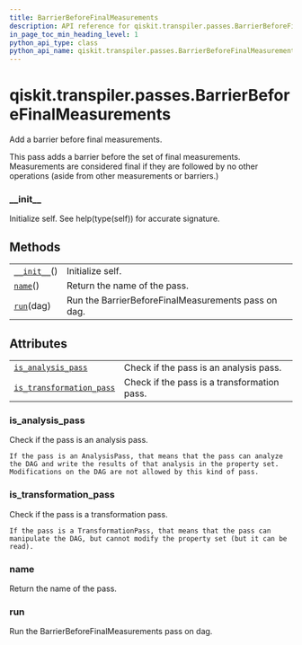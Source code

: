 ```yaml
---
title: BarrierBeforeFinalMeasurements
description: API reference for qiskit.transpiler.passes.BarrierBeforeFinalMeasurements
in_page_toc_min_heading_level: 1
python_api_type: class
python_api_name: qiskit.transpiler.passes.BarrierBeforeFinalMeasurements
---
```


# qiskit.transpiler.passes.BarrierBeforeFinalMeasurements

<Class id="qiskit.transpiler.passes.BarrierBeforeFinalMeasurements" isDedicatedPage={true} github="https://github.com/qiskit/qiskit/tree/stable/0.17/qiskit/transpiler/passes/utils/barrier_before_final_measurements.py" signature="BarrierBeforeFinalMeasurements(*args, **kwargs)" modifiers="class">
  Add a barrier before final measurements.

  This pass adds a barrier before the set of final measurements. Measurements are considered final if they are followed by no other operations (aside from other measurements or barriers.)

  ### \_\_init\_\_

  <Function id="qiskit.transpiler.passes.BarrierBeforeFinalMeasurements.__init__" signature="__init__()">
    Initialize self. See help(type(self)) for accurate signature.
  </Function>

  ## Methods

  |                                                                                                                                                      |                                                     |
  | ---------------------------------------------------------------------------------------------------------------------------------------------------- | --------------------------------------------------- |
  | [`__init__`](#qiskit.transpiler.passes.BarrierBeforeFinalMeasurements.__init__ "qiskit.transpiler.passes.BarrierBeforeFinalMeasurements.__init__")() | Initialize self.                                    |
  | [`name`](#qiskit.transpiler.passes.BarrierBeforeFinalMeasurements.name "qiskit.transpiler.passes.BarrierBeforeFinalMeasurements.name")()             | Return the name of the pass.                        |
  | [`run`](#qiskit.transpiler.passes.BarrierBeforeFinalMeasurements.run "qiskit.transpiler.passes.BarrierBeforeFinalMeasurements.run")(dag)             | Run the BarrierBeforeFinalMeasurements pass on dag. |

  ## Attributes

  |                                                                                                                                                                                              |                                             |
  | -------------------------------------------------------------------------------------------------------------------------------------------------------------------------------------------- | ------------------------------------------- |
  | [`is_analysis_pass`](#qiskit.transpiler.passes.BarrierBeforeFinalMeasurements.is_analysis_pass "qiskit.transpiler.passes.BarrierBeforeFinalMeasurements.is_analysis_pass")                   | Check if the pass is an analysis pass.      |
  | [`is_transformation_pass`](#qiskit.transpiler.passes.BarrierBeforeFinalMeasurements.is_transformation_pass "qiskit.transpiler.passes.BarrierBeforeFinalMeasurements.is_transformation_pass") | Check if the pass is a transformation pass. |

  ### is\_analysis\_pass

  <Attribute id="qiskit.transpiler.passes.BarrierBeforeFinalMeasurements.is_analysis_pass">
    Check if the pass is an analysis pass.

    If the pass is an AnalysisPass, that means that the pass can analyze the DAG and write the results of that analysis in the property set. Modifications on the DAG are not allowed by this kind of pass.
  </Attribute>

  ### is\_transformation\_pass

  <Attribute id="qiskit.transpiler.passes.BarrierBeforeFinalMeasurements.is_transformation_pass">
    Check if the pass is a transformation pass.

    If the pass is a TransformationPass, that means that the pass can manipulate the DAG, but cannot modify the property set (but it can be read).
  </Attribute>

  ### name

  <Function id="qiskit.transpiler.passes.BarrierBeforeFinalMeasurements.name" signature="name()">
    Return the name of the pass.
  </Function>

  ### run

  <Function id="qiskit.transpiler.passes.BarrierBeforeFinalMeasurements.run" signature="run(dag)">
    Run the BarrierBeforeFinalMeasurements pass on dag.
  </Function>
</Class>


